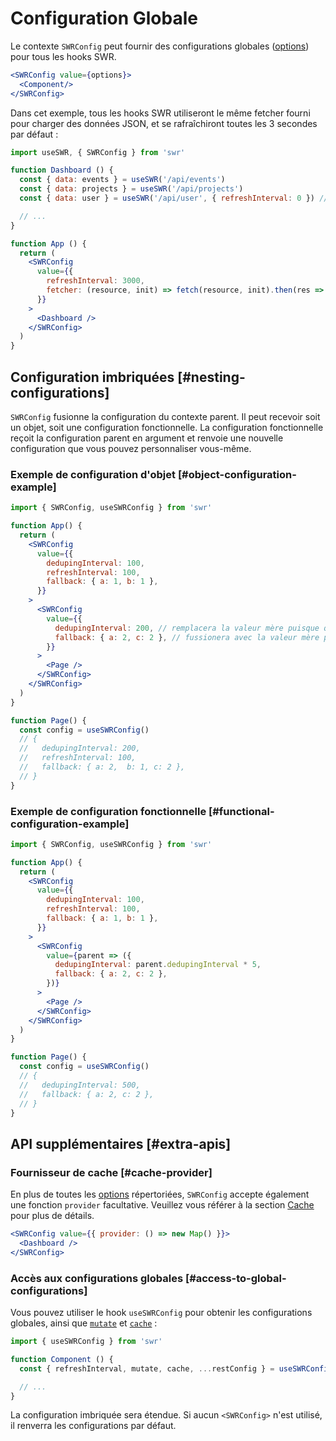 # Configuration Globale

Le contexte `SWRConfig` peut fournir des configurations globales ([options](/docs/api)) pour tous les hooks SWR.

```jsx
<SWRConfig value={options}>
  <Component/>
</SWRConfig>
```

Dans cet exemple, tous les hooks SWR utiliseront le même fetcher fourni pour charger des données JSON, et se rafraîchiront toutes les 3 secondes par défaut :

```jsx
import useSWR, { SWRConfig } from 'swr'

function Dashboard () {
  const { data: events } = useSWR('/api/events')
  const { data: projects } = useSWR('/api/projects')
  const { data: user } = useSWR('/api/user', { refreshInterval: 0 }) // override

  // ...
}

function App () {
  return (
    <SWRConfig 
      value={{
        refreshInterval: 3000,
        fetcher: (resource, init) => fetch(resource, init).then(res => res.json())
      }}
    >
      <Dashboard />
    </SWRConfig>
  )
}
```

## Configuration imbriquées [#nesting-configurations]

`SWRConfig` fusionne la configuration du contexte parent. Il peut recevoir soit un objet, soit une configuration fonctionnelle. La configuration fonctionnelle reçoit la configuration parent en argument et renvoie une nouvelle configuration que vous pouvez personnaliser vous-même.

### Exemple de configuration d'objet [#object-configuration-example]

```jsx
import { SWRConfig, useSWRConfig } from 'swr'

function App() {
  return (
    <SWRConfig
      value={{
        dedupingInterval: 100,
        refreshInterval: 100,
        fallback: { a: 1, b: 1 },
      }}
    >
      <SWRConfig
        value={{
          dedupingInterval: 200, // remplacera la valeur mère puisque qu'elle est primitive
          fallback: { a: 2, c: 2 }, // fussionera avec la valeur mère puisque qu'elle est un objet fussionnable
        }}
      >
        <Page />
      </SWRConfig>
    </SWRConfig>
  )
}

function Page() {
  const config = useSWRConfig()
  // {
  //   dedupingInterval: 200,
  //   refreshInterval: 100,
  //   fallback: { a: 2,  b: 1, c: 2 },
  // }
}
```

### Exemple de configuration fonctionnelle [#functional-configuration-example]

```jsx
import { SWRConfig, useSWRConfig } from 'swr'

function App() {
  return (
    <SWRConfig
      value={{
        dedupingInterval: 100,
        refreshInterval: 100,
        fallback: { a: 1, b: 1 },
      }}
    >
      <SWRConfig
        value={parent => ({
          dedupingInterval: parent.dedupingInterval * 5,
          fallback: { a: 2, c: 2 },
        })}
      >
        <Page />
      </SWRConfig>
    </SWRConfig>
  )
}

function Page() {
  const config = useSWRConfig()
  // {
  //   dedupingInterval: 500,
  //   fallback: { a: 2, c: 2 },
  // }
}
```

## API supplémentaires [#extra-apis]

### Fournisseur de cache [#cache-provider]

En plus de toutes les [options](/docs/api) répertoriées, `SWRConfig` accepte également une fonction `provider` facultative. Veuillez vous référer à la section [Cache](/docs/advanced/cache) pour plus de détails.

```jsx
<SWRConfig value={{ provider: () => new Map() }}>
  <Dashboard />
</SWRConfig>
```

### Accès aux configurations globales [#access-to-global-configurations]

Vous pouvez utiliser le hook `useSWRConfig` pour obtenir les configurations globales, ainsi que [`mutate`](/docs/mutation) et [`cache`](/docs/advanced/cache) :

```jsx
import { useSWRConfig } from 'swr'

function Component () {
  const { refreshInterval, mutate, cache, ...restConfig } = useSWRConfig()

  // ...
}
```

La configuration imbriquée sera étendue. Si aucun `<SWRConfig>` n'est utilisé, il renverra les configurations par défaut.

